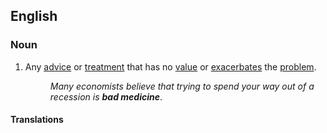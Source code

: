 ==English==

===Noun===
{{en-noun|-}}

# {{lb|en|figuratively}} Any [[advice]] or [[treatment]] that has no [[value]] or [[exacerbates]] the [[problem]].
#: ''Many economists believe that trying to spend your way out of a recession is '''bad medicine'''''.

====Translations====
{{trans-top|any advice or treatment}}
{{trans-bottom}}